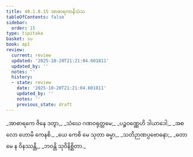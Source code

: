 ```yaml
---
title: 40.1.8.15 အာဓာရကာနိသံသ
tableOfContents: false
sidebar:
  order: 15
type: tipitaka
basket: su
book: ap1
review:
  current: review
  updated: '2025-10-20T21:21:04.601811'
  updated_by: ''
  notes: ''
  history:
  - state: review
    date: '2025-10-20T21:21:04.601811'
    updated_by: ''
    notes: ''
    previous_state: draft
---
```



<DynamicBreadcrumb />


<ReviewStatus review={frontmatter.review} showDetails={true} />

<HypothesisAnnotation frontmatter={frontmatter} />

<Division number="130" book="ap1" e="ch" v="20" p="362">

<Paragraph number="4427" type="verses" book="ap1">
_အာဓာရကေ ဇိနေ ဒတွာ,_  
_သံဃေ ဂဏဝရုတ္တမေ;_  
_ပဉ္စဝဏ္ဏေဟိ ဒါယာဒေါ,_  
_အစလော ဟောမိ ကေနစိ._  

</Paragraph>

</Division>
<Division number="131" book="ap1" e="ch" v="20" p="362">

<Paragraph number="4428" type="verses" book="ap1">
_ယေ ကေစိ မေ သုတာ ဓမ္မာ,_  
_သတိဉာဏပ္ပဗောဓနာ;_  
_ဓတာ မေ န ဝိနဿန္တိ,_  
_ဘဝန္တိ သုဝိနိစ္ဆိတာ._
</Paragraph>
</Division>